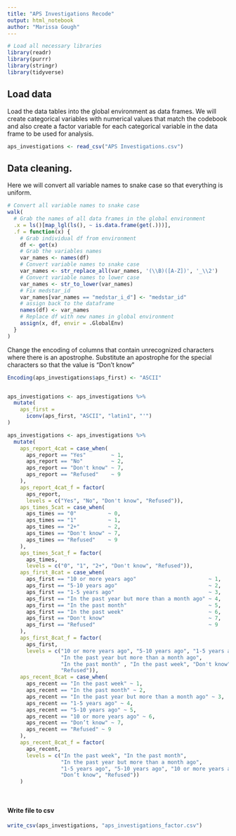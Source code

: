 ```yaml
---
title: "APS Investigations Recode"
output: html_notebook
author: "Marissa Gough"
---
```


```r
# Load all necessary libraries
library(readr)
library(purrr)
library(stringr)
library(tidyverse)

```

## Load data

Load the data tables into the global environment as data frames. We will create categorical variables with numerical values that match the codebook and also create a factor variable for each categorical variable in the data frame to be used for analysis.

```r
aps_investigations <- read_csv("APS Investigations.csv")

```

## Data cleaning.

Here we will convert all variable names to snake case so that everything is uniform.

```r
# Convert all variable names to snake case
walk(
  # Grab the names of all data frames in the global environment
  .x = ls()[map_lgl(ls(), ~ is.data.frame(get(.)))],
  .f = function(x) {
    # Grab individual df from environment
    df <- get(x)
    # Grab the variables names
    var_names <- names(df)
    # Convert variable names to snake case
    var_names <- str_replace_all(var_names, '(\\B)([A-Z])', '_\\2')
    # Convert variable names to lower case
    var_names <- str_to_lower(var_names)
    # Fix medstar_id
    var_names[var_names == "medstar_i_d"] <- "medstar_id"
    # assign back to the dataframe
    names(df) <- var_names
    # Replace df with new names in global environment
    assign(x, df, envir = .GlobalEnv)
  }
)

```

Change the encoding of columns that contain unrecognized characters where there is an apostrophe. Substitute an apostrophe for the special characters so that the value is "Don't know"

```r

Encoding(aps_investigations$aps_first) <- "ASCII"


aps_investigations <- aps_investigations %>%
  mutate(
    aps_first = 
      iconv(aps_first, "ASCII", "latin1", "'")
)
```

```r
aps_investigations <- aps_investigations %>%
  mutate(
    aps_report_4cat = case_when(
      aps_report == "Yes"        ~ 1,
      aps_report == "No"         ~ 2,
      aps_report == "Don't know" ~ 7,
      aps_report == "Refused"    ~ 9
    ),
    aps_report_4cat_f = factor(
      aps_report,
      levels = c("Yes", "No", "Don't know", "Refused")),
    aps_times_5cat = case_when(
      aps_times == "0"          ~ 0,
      aps_times == "1"          ~ 1,
      aps_times == "2+"         ~ 2,
      aps_times == "Don't know" ~ 7,
      aps_times == "Refused"    ~ 9
    ),
    aps_times_5cat_f = factor(
      aps_times,
      levels = c("0", "1", "2+", "Don't know", "Refused")),
    aps_first_8cat = case_when(
      aps_first == "10 or more years ago"                       ~ 1,
      aps_first == "5-10 years ago"                             ~ 2,
      aps_first == "1-5 years ago"                              ~ 3,
      aps_first == "In the past year but more than a month ago" ~ 4,
      aps_first == "In the past month"                          ~ 5,
      aps_first == "In the past week"                           ~ 6,
      aps_first == "Don't know"                                 ~ 7,
      aps_first == "Refused"                                    ~ 9
    ),
    aps_first_8cat_f = factor(
      aps_first,
      levels = c("10 or more years ago", "5-10 years ago", "1-5 years ago",
                 "In the past year but more than a month ago",
                 "In the past month" , "In the past week", "Don't know",
                 "Refused")),
    aps_recent_8cat = case_when(
      aps_recent == "In the past week" ~ 1,
      aps_recent == "In the past month" ~ 2,
      aps_recent == "In the past year but more than a month ago" ~ 3,
      aps_recent == "1-5 years ago" ~ 4,
      aps_recent == "5-10 years ago" ~ 5, 
      aps_recent == "10 or more years ago" ~ 6,
      aps_recent == "Don’t know" ~ 7,
      aps_recent == "Refused" ~ 9
    ),
    aps_recent_8cat_f = factor(
      aps_recent,
      levels = c("In the past week", "In the past month",
                 "In the past year but more than a month ago",
                 "1-5 years ago", "5-10 years ago", "10 or more years ago",
                 "Don’t know", "Refused"))
    )
    
  
```

#### Write file to csv

```r
write_csv(aps_investigations, "aps_investigations_factor.csv")

```

